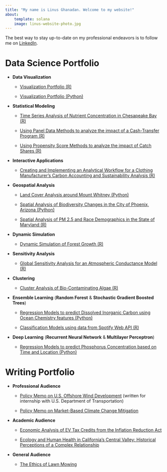 ```yaml
---
title: "My name is Linus Ghanadan. Welcome to my website!"
about:
    template: solana
    image: linus-website-photo.jpg
---
```


The best way to stay up-to-date on my professional endeavors is to follow me on [LinkedIn](https://www.linkedin.com/in/linus-ghanadan/).

# Data Science Portfolio

-   **Data Visualization**

    -   [Visualization Portfolio (R)](https://linusghanadan.github.io/blog/2024-7-24-post/)
    
    -   [Visualization Portfolio (Python)](https://linusghanadan.github.io/blog/2024-7-23-post/)

-   **Statistical Modeling**

    -   [Time Series Analysis of Nutrient Concentration in Chesapeake Bay (R)](https://linusghanadan.github.io/blog/2023-12-12-post/)

    -   [Using Panel Data Methods to analyze the impact of a Cash-Transfer Program (R)](https://linusghanadan.github.io/blog/2024-3-6-post/)

    -   [Using Propensity Score Methods to analyze the impact of Catch Shares (R)](https://linusghanadan.github.io/blog/2024-3-11-post/)
    
-   **Interactive Applications**

    -   [Creating and Implementing an Analytical Workflow for a Clothing Manufacturer's Carbon Accounting and Sustainability Analysis (R)](https://linusghanadan.github.io/blog/2024-6-20-post/)
    
-   **Geospatial Analysis**

    -   [Land Cover Analysis around Mount Whitney (Python)](https://linusghanadan.github.io/blog/2023-12-11-post/mt-whitney-land-cover.html)

    -   [Spatial Analysis of Biodiversity Changes in the City of Phoenix, Arizona (Python)](https://linusghanadan.github.io/blog/2023-12-13-post/phoenix_biodiversity.html)
    
    -   [Spatial Analysis of PM 2.5 and Race Demographics in the State of Maryland (R)](https://linusghanadan.github.io/blog/2024-1-10-post/)

-   **Dynamic Simulation**

    -   [Dynamic Simulation of Forest Growth (R)](https://linusghanadan.github.io/blog/2024-6-10-post/)
    
-   **Sensitivity Analysis**

    -   [Global Sensitivity Analysis for an Atmospheric Conductance Model (R)](https://linusghanadan.github.io/blog/2024-6-7-post/)
    
-   **Clustering**

    -   [Cluster Analysis of Bio-Contaminating Algae (R)](https://linusghanadan.github.io/blog/2024-4-1-post/)

-   **Ensemble Learning** (**Random Forest** & **Stochastic Gradient Boosted Trees**)

    -   [Regression Models to predict Dissolved Inorganic Carbon using Ocean Chemistry features (Python)](https://linusghanadan.github.io/blog/2024-4-3-post/dic-ml-models.html)

    -   [Classification Models using data from Spotify Web API (R)](https://linusghanadan.github.io/blog/2024-3-29-post/)

-   **Deep Learning** (**Recurrent Neural Network** & **Multilayer Perceptron**)

    -   [Regression Models to predict Phosphorus Concentration based on Time and Location (Python)](https://linusghanadan.github.io/blog/2024-7-16-post/ml_chesapeakebay.html)


# Writing Portfolio

-   **Professional Audience**

    -   [Policy Memo on U.S. Offshore Wind Development](https://linusghanadan.github.io/writing/offshore-wind/offshore-wind.html) (written for internship with U.S. Department of Transportation)

    -   [Policy Memo on Market-Based Climate Change Mitigation](https://linusghanadan.github.io/writing/carbon-pricing/carbon-pricing.html)

-   **Academic Audience**

    -   [Economic Analysis of EV Tax Credits from the Inflation Reduction Act](https://linusghanadan.github.io/writing/evs/ev.html)

    -   [Ecology and Human Health in California's Central Valley: Historical Perceptions of a Complex Relationship](Ecology%20and%20Human%20Health%20in%20California’s%20Central%20Valley:%20Historical%20Perceptions%20of%20a%20Complex%20Relationship)

-   **General Audience**

    -   [The Ethics of Lawn Mowing](https://linusghanadan.github.io/writing/lawn-ethics/lawn-ethics.html)
